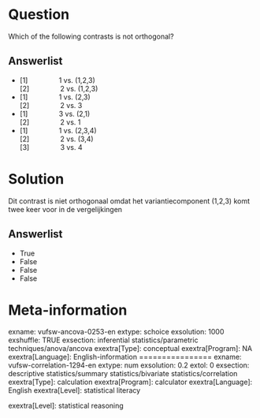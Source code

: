 Question
========
Which of the following contrasts is not orthogonal?

Answerlist
----------
* \[1\]                1 vs. (1,2,3)  
  \[2\]                2 vs. (1,2,3)
* \[1\]                1 vs. (2,3)  
  \[2\]                2 vs. 3
* \[1\]                3 vs. (2,1)  
  \[2\]                2 vs. 1
* \[1\]                1 vs. (2,3,4)  
  \[2\]                2 vs. (3,4)  
  \[3\]                3 vs. 4

Solution
========





Dit contrast is niet orthogonaal omdat het variantiecomponent (1,2,3)
komt twee keer voor in de vergelijkingen




Answerlist
----------
* True
* False
* False
* False

Meta-information
================
exname: vufsw-ancova-0253-en
extype: schoice
exsolution: 1000
exshuffle: TRUE
exsection: inferential statistics/parametric techniques/anova/ancova
exextra[Type]: conceptual
exextra[Program]: NA
exextra[Language]: English-information
================
exname: vufsw-correlation-1294-en
extype: num
exsolution: 0.2
extol: 0
exsection: descriptive statistics/summary statistics/bivariate statistics/correlation
exextra[Type]: calculation
exextra[Program]: calculator
exextra[Language]: English
exextra[Level]: statistical literacy

exextra[Level]: statistical reasoning

